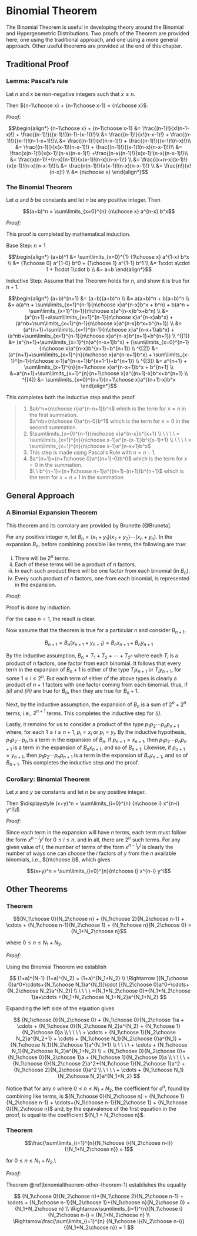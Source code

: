 # Binomial Theorem

The Binomial Theorem is useful in developing theory around the Binomial and Hypergeometric Distributions.  Two proofs of the Theorem are provided here; one using the traditional approach, and one using a more general approach.  Other useful theorems are provided at the end of this chapter.

## Traditional Proof

### Lemma: Pascal's rule

Let $n$ and $x$ be non-negative integers such that $x\leq n$.

Then ${n-1\choose x} + {n-1\choose x-1} = {n\choose x}$.

_Proof:_

$$\begin{align*}
{n-1\choose x} + {n-1\choose x-1}
	&= \frac{(n-1)!}{x!(n-1-x)!} + \frac{(n-1)!}{(x-1)!((n-1)-(x-1))!}\\
  &= \frac{(n-1)!}{x!(n-x-1)!} + \frac{(n-1)!}{(x-1)!(n-1-x+1)!}\\
  &= \frac{(n-1)!}{x!(n-x-1)!} + \frac{(n-1)!}{(x-1)!(n-x)!}\\
  &= \frac{(n-1)!}{x(x-1)!(n-x-1)!} + \frac{(n-1)!}{(x-1)!(n-x)(n-x-1)!}\\
  &= \frac{x(n-1)!}{x(x-1)!(n-x)(n-x-1)!}
	  	+\frac{(n-x)(n-1)!}{x(x-1)!(n-x)(n-x-1)!}\\
  &= \frac{x(n-1)!+(n-x)(n-1)!}{x(x-1)!(n-x)(n-x-1)!} \\
	&= \frac{(x+n-x)(x-1)!}{x(x-1)!(n-x)(n-x-1)!}\\
  &= \frac{n(n-1)!}{x(x-1)!(n-x)(n-x-1)!} \\
	&= \frac{n!}{x!(n-x)!} \\
	&= {n\choose x}
\end{align*}$$


### The Binomial Theorem {#binomial-theorem-traditional}

Let $a$ and $b$ be constants and let $n$ be any positive integer.  Then

$$(a+b)^n = \sum\limits_{x=0}^{n} {n\choose x} a^{n-x} b^x$$

_Proof:_

This proof is completed by mathematical induction.

Base Step: $n=1$

$$\begin{align*}
(a+b)^1
	&= \sum\limits_{x=0}^{1} {1\choose x} a^{1-x} b^x \\
	&= {1\choose 0} a^{1-0} b^0 + {1\choose 1} a^{1-1} b^1 \\
	&= 1\cdot a\cdot 1 + 1\cdot 1\cdot b \\
	&= a+b
\end{align*}$$

Inductive Step: Assume that the Theorem holds for $n$, and show it is true for $n+1$.

$$\begin{align*}
(a+b)^{n+1}
      	&= (a+b)(a+b)^n \\
      	&= a(a+b)^n + b(a+b)^n \\
        &= a(a^n + \sum\limits_{x=1}^{n-1}{n\choose x}a^{n-x}b^x + b^n)
      		+ b(a^n + \sum\limits_{x=1}^{n-1}{n\choose x}a^{n-x}b^x+b^n) \\
        &= (a^{n+1}+a\sum\limits_{x=1}^{n-1}{n\choose x}a^{n-x}ab^x)
      		+ (a^nb+\sum\limits_{x=1}^{n-1}{n\choose x}a^{n-x}b^x+b^{n+1}) \\
        &= (a^{n+1}+\sum\limits_{x=1}^{n-1}{n\choose x}a^{n-x+1}ab^x)
      		+ (a^nb+\sum\limits_{x=1}^{n-1}{n\choose x}a^{n-x}b^{x+1}+b^{n+1}) \\
^{[1]}  &= (a^{n+1}+\sum\limits_{x=1}^{n}a^{n-x+1}b^x)
	      	+ (\sum\limits_{x=0}^{n-1}{n\choose x}a^{n-x}b^{x+1}+b^{n+1}) \\
^{[2]}  &= (a^{n+1}+\sum\limits_{x=1}^{n}{n\choose x}a^{n-x+1}b^x)
	      	+ \sum\limits_{x-1}^{n-1}{n\choose x-1}a^{n-x+1}b^{x+1-1}+b^{n+1}) \\
^{[3]}  &= a^{n+1} + \sum\limits_{x+1}^{n}{n+1\choose x}a^{n-x+1}b^x + b^{n+1} \\
        &=a^{n+1}+\sum\limits_{x=1}^{n}{n+1\choose x}a^{(n+1)-x}b^x+b^{n+1} \\
^{[4]}	&= \sum\limits_{x=0}^{n+1}{n+1\choose x}a^{(n+1)-x}b^x
\end{align*}$$

This completes both the inductive step and the proof.

> 1. $ab^n={n\choose n}a^{n-n+1}b^n$ which is the term for $x=n$ in the first summation.  
>    $a^nb={n\choose 0}a^{n-0}b^1$ which is the term for $x=0$ in the second summation.
> 2. $\sum\limits_{x=0}^{n-1}{n\choose x}a^{n-x}b^{x+1} \\
      \ \ \ \ = \sum\limits_{x=1}^{n}{n\choose x-1}a^{n-(x-1)}b^{(x-1)+1} \\
      \ \ \ \ = \sum\limits_{x=1}^{n}{n\choose x-1}a^{n-x+1}b^x$
> 3. This step is made using Pascal's Rule with $n=n-1$.
> 4. $a^{n+1}={n+1\choose 0}a^{(n+1)-0}b^0$ which is the term for $x=0$ in the summation.  
>		 $\ \ b^{n+1}={n+1\choose n+1}a^{(n+1)-(n+1)}b^{n+1}$ which is the term for $x=n+1$ in the summation
      

## General Approach

### A Binomial Expansion Theorem

This theorem and its corrolary are provided by Brunette [@Bruneta].

For any positive integer $n$, let $B_n = (x_1+y_1) (x_2+y_2) \cdots (x_n+y_n)$.  In the expansion $B_n$, before combining possible like terms, the following are true:

i. There will be $2^n$ terms.
ii. Each of these terms will be a product of $n$ factors.
iii.  In each such product there will be one factor from each binomial (in $B_n$).
iv. Every such product of $n$ factors, one from each binomial, is represented in the expansion.

_Proof:_

Proof is done by induction.

For the case $n=1$, the result is clear.

Now assume that the theorem is true for a particular $n$ and consider $B_{n+1}$.

$$ B_{n+1} = B_n(x_{n+1} + y_{n+1}) = B_nx_{n+1} + B_ny_{n+1} $$

By the inductive assumption, $B_n = T_1 + T_2 + \cdots + T_{2^n}$ where each $T_i$ is a product of $n$ factors, one factor from each binomial.  It follows that every term in the expansion of $B_n+1$ is either of the type $T_ix_{n+1}$ or $T_iy_{n+1}$, for some $1\leq i \leq 2^n$.  But each term of either of the above types is clearly a product of $n+1$ factors with one factor coming from each binomial.  thus, if _(ii)_ and _(iii)_ are true for $B_n$, then they are true for $B_n+1$.

Next, by the inductive assumption, the expansion of $B_n$ is a sum of $2^n+2^n$ terms, i.e., $2^{n+1}$ terms.  This completes the inductive step for _(i)_.

Lastly, it remains for us to consider a product of the type $p_1 p_2 \cdots p_n p_{n+1}$ where, for each $1\leq i\leq n+1$, $p_i = x_i$ or $p_i = y_i$.  By the inductive hypothesis, $p_1 p_2 \cdots p_n$ is a term in the expansion of $B_n$.  If $p_{n+1} = x_{n+1}$, then $p_1 p_2 \cdots p_n p_{n+1}$ is a term in the expansion of $B_nx_{n+1}$, and so of $B_{n+1}$.  Likewise, if $p_{n+1}=y_{n+1}$, then $p_1 p_2 \cdots p_n p_{n+1}$ is a term in the expansion of $B_n y_{n+1}$, and so of $B_{n+1}$.  This completes the inductive step and the proof.


### Corollary: Binomial Theorem

Let $x$ and $y$ be constants and let $n$ be any positive integer.

Then $\displaystyle (x+y)^n = \sum\limits_{i=0}^{n} {n\choose i} x^{n-i} y^i\\$

_Proof:_

Since each term in the expansion will have $n$ terms, each term must follow the form $x^{n-i} y^i$ for $0 \leq i \leq n$, and in all, there are $2^n$ such terms.  For any given value of $i$, the number of terms of the form $x^{n-i}y^i$ is clearly the number of ways one can choose the $i$ factors of $y$ from the $n$ available binomials, i.e., ${n\choose i}$, which gives

$$(x+y)^n = \sum\limits_{i=0}^{n}{n\choose i} x^{n-i} y^i$$


## Other Theorems

### Theorem {#binomialtheorem-other-theorem-1}

$${N_1\choose 0}{N_2\choose n} + {N_1\choose 2}{N_2\choose n-1} + \cdots
		+ {N_1\choose n-1}{N_2\choose 1} + {N_1\choose n}{N_2\choose 0}
	= {N_1+N_2\choose n}$$

where $0 \leq n \leq N_1 + N_2$.

_Proof:_

Using the Binomial Theorem we establish

$$
(1+a)^{N-1} (1+a)^{N_2} = (1+a)^{N_1+N_2} \\
\Rightarrow [{N_1\choose 0}a^0+\cdots+{N_1\choose N_1}a^{N_1}]\cdot
		[{N_2\choose 0}a^0+\cdots+{N_2\choose N_2}a^{N_2}] \\
  \ \ \ \ ={N_1+N_2\choose 0}+{N_1+N_2\choose 1}a+\cdots
		+{N_1+N_2\choose N_1+N_2}a^{N_1+N_2}  
$$

Expanding the left side of the equation gives

$$
{N_1\choose 0}{N_2\choose 0} + {N_1\choose 0}{N_2\choose 1}a + \cdots
		+ {N_1\choose 0}{N_2\choose N_2}a^{N_2} + {N_1\choose 1}{N_2\choose 0}a \\
\ \ \ \ + \cdots + {N_1\choose 1}{N_2\choose N_2}a^{N_2+1}
		+ \cdots + {N_1\choose N_1}{N_2\choose 0}a^{N_1}
		+ {N_1\choose N_1}{N_2\choose 1}a^{N_1+1}  \\
\ \ \ \ + \cdots + {N_1\choose N_1}{N_2\choose N_2}a^{N_1+N_2} \\
= {N_1\choose 0}{N_2\choose 0}+{N_1\choose 0}{N_2\choose 1}a
		+ {N_1\choose 1}{N_2\choose 0}a \\
\ \ \ \ + {N_1\choose 0}{N_2\choose 2}a^2+{N_1\choose 1}{N_2\choose 1}a^2
		+ {N_1\choose 2}{N_2\choose 0}a^2 \\
\ \ \ \ + \cdots + {N_1\choose N_1}{N_2\choose N_2}a^{N_1+N_2}
$$

Notice that for any $n$ where $0 \leq n \leq N_1 + N_2$, the coefficient for $a^n$, found by combining like terms, is ${N_1\choose 0}{N_2\choose n} + {N_1\choose 1}{N_2\choose n-1} + \cdots+{N_1\choose n-1}{N_2\choose 1} + {N_1\choose 0}{N_2\choose n}$ and, by the equivalence of the first equation in the proof, is equal to the coefficient ${N_1 + N_2\choose n}$.


### Theorem {#binomialtheorem-other-theorem-2}
$$\frac{\sum\limits_{i=1}^{n}{N_1\choose i}{N_2\choose n-i}}{{N_1+N_2\choose n}} = 1$$ 

for $0 \leq n \leq N_1 + N_2$.\\

_Proof:_

Theorem \@ref(binomialtheorem-other-theorem-1) establishes the equality 

$$
{N_1\choose 0}{N_2\choose n}+{N_1\choose 2}{N_2\choose n-1} + \cdots
		+ {N_1\choose n-1}{N_2\choose 1}+{N_1\choose n}{N_2\choose 0}
	= {N_1+N_2\choose n} \\
\Rightarrow\sum\limits_{i=1}^{n}{N_1\choose i}{N_2\choose n-i}
	= {N_1+N_2\choose n} \\
\Rightarrow\frac{\sum\limits_{i=1}^{n} {N_1\choose i}{N_2\choose n-i}} {{N_1+N_2\choose n}}
	= 1
$$
